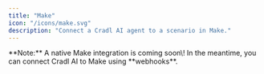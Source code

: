 ```yaml
---
title: "Make"
icon: "/icons/make.svg"
description: "Connect a Cradl AI agent to a scenario in Make."
---
```


<Info>
  **Note:** A native Make integration is coming soon\! In the meantime, you can connect Cradl AI to Make using **webhooks**.
</Info>
